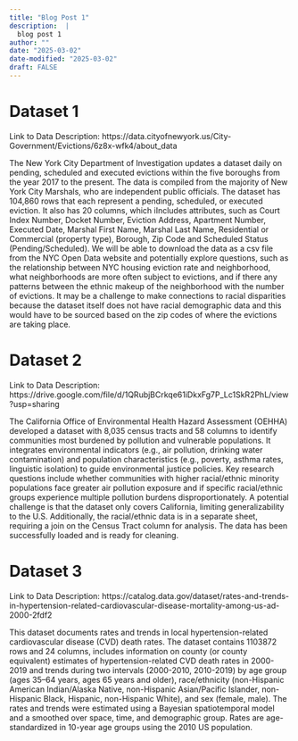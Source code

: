 ```yaml
---
title: "Blog Post 1"
description:  |
  blog post 1
author: ""
date: "2025-03-02"
date-modified: "2025-03-02"
draft: FALSE
---
```

# Dataset 1

Link to Data Description: https://data.cityofnewyork.us/City-Government/Evictions/6z8x-wfk4/about_data

The New York City Department of Investigation updates a dataset daily on pending, scheduled and executed evictions within the five boroughs from the year 2017 to the present. The data is compiled from the majority of New York City Marshals, who are independent public officials. The dataset has 104,860 rows that each represent a pending, scheduled, or executed eviction. It also has 20 columns, which iIncludes attributes, such as Court Index Number, Docket Number, Eviction Address, Apartment Number, Executed Date, Marshal First Name, Marshal Last Name, Residential or Commercial (property type), Borough, Zip Code and Scheduled Status (Pending/Scheduled). We will be able to download the data as a csv file from the NYC Open Data website and potentially explore questions, such as the relationship between NYC housing eviction rate and neighborhood, what neighborhoods are more often subject to evictions, and if  there any patterns between the ethnic makeup of the neighborhood with the number of evictions. It may be a challenge to make connections to racial disparities because the dataset itself does not have racial demographic data and this would have to be sourced based on the zip codes of where the evictions are taking place. 

# Dataset 2

Link to Data Description: https://drive.google.com/file/d/1QRubjBCrkqe61iDkxFg7P_Lc1SkR2PhL/view?usp=sharing

The California Office of Environmental Health Hazard Assessment (OEHHA) developed a dataset with 8,035 census tracts and 58 columns to identify communities most burdened by pollution and vulnerable populations. It integrates environmental indicators (e.g., air pollution, drinking water contamination) and population characteristics (e.g., poverty, asthma rates, linguistic isolation) to guide environmental justice policies. Key research questions include whether communities with higher racial/ethnic minority populations face greater air pollution exposure and if specific racial/ethnic groups experience multiple pollution burdens disproportionately. A potential challenge is that the dataset only covers California, limiting generalizability to the U.S. Additionally, the racial/ethnic data is in a separate sheet, requiring a join on the Census Tract column for analysis. The data has been successfully loaded and is ready for cleaning.

# Dataset 3

Link to Data Description: https://catalog.data.gov/dataset/rates-and-trends-in-hypertension-related-cardiovascular-disease-mortality-among-us-ad-2000-2fdf2

This dataset documents rates and trends in local hypertension-related cardiovascular disease (CVD) death rates. The dataset contains 1103872 rows and 24 columns, includes information on county (or county equivalent) estimates of hypertension-related CVD death rates in 2000-2019 and trends during two intervals (2000-2010, 2010-2019) by age group (ages 35–64 years, ages 65 years and older), race/ethnicity (non-Hispanic American Indian/Alaska Native, non-Hispanic Asian/Pacific Islander, non-Hispanic Black, Hispanic, non-Hispanic White), and sex (female, male). The rates and trends were estimated using a Bayesian spatiotemporal model and a smoothed over space, time, and demographic group. Rates are age-standardized in 10-year age groups using the 2010 US population. 
